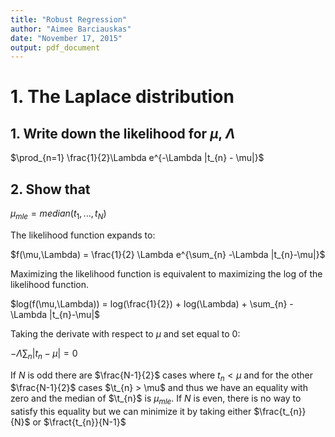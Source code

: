 ```yaml
---
title: "Robust Regression"
author: "Aimee Barciauskas"
date: "November 17, 2015"
output: pdf_document
---
```


# 1. The Laplace distribution

## 1. Write down the likelihood for $\mu$, $\Lambda$

$\prod_{n=1} \frac{1}{2}\Lambda e^{-\Lambda |t_{n} - \mu|}$

## 2. Show that

$\mu_{mle} = median(t_{1}, ..., t_{N})$

The likelihood function expands to:

$f(\mu,\Lambda) = \frac{1}{2} \Lambda e^{\sum_{n} -\Lambda |t_{n}-\mu|}$

Maximizing the likelihood function is equivalent to maximizing the log of the likelihood function.

$log(f(\mu,\Lambda)) = log(\frac{1}{2}) + log(\Lambda) + \sum_{n} -\Lambda |t_{n}-\mu|$

Taking the derivate with respect to $\mu$ and set equal to 0:

$-\Lambda \sum_{n} |t_{n} - \mu| = 0$

If $N$ is odd there are $\frac{N-1}{2}$ cases where $t_{n} < \mu$ and for the other $\frac{N-1}{2}$ cases $\t_{n} > \mu$ and thus we have an equality with zero and the median of $\t_{n}$ is $\mu_{mle}$. If $N$ is even, there is no way to satisfy this equality but we can minimize it by taking either $\frac{t_{n}}{N}$ or $\fract{t_{n}}{N-1}$


